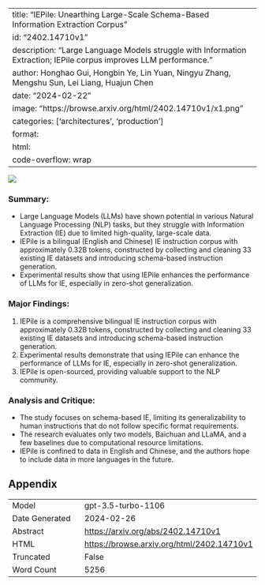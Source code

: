 
---
title: "IEPile: Unearthing Large-Scale Schema-Based Information Extraction Corpus"
id: "2402.14710v1"
description: "Large Language Models struggle with Information Extraction; IEPile corpus improves LLM performance."
author: Honghao Gui, Hongbin Ye, Lin Yuan, Ningyu Zhang, Mengshu Sun, Lei Liang, Huajun Chen
date: "2024-02-22"
image: "https://browse.arxiv.org/html/2402.14710v1/x1.png"
categories: ['architectures', 'production']
format:
  html:
    code-overflow: wrap
---

![](https://browse.arxiv.org/html/2402.14710v1/x1.png)

### **Summary:**
- Large Language Models (LLMs) have shown potential in various Natural Language Processing (NLP) tasks, but they struggle with Information Extraction (IE) due to limited high-quality, large-scale data.
- IEPile is a bilingual (English and Chinese) IE instruction corpus with approximately 0.32B tokens, constructed by collecting and cleaning 33 existing IE datasets and introducing schema-based instruction generation.
- Experimental results show that using IEPile enhances the performance of LLMs for IE, especially in zero-shot generalization.

### Major Findings:
1. IEPile is a comprehensive bilingual IE instruction corpus with approximately 0.32B tokens, constructed by collecting and cleaning 33 existing IE datasets and introducing schema-based instruction generation.
2. Experimental results demonstrate that using IEPile can enhance the performance of LLMs for IE, especially in zero-shot generalization.
3. IEPile is open-sourced, providing valuable support to the NLP community.

### Analysis and Critique:
- The study focuses on schema-based IE, limiting its generalizability to human instructions that do not follow specific format requirements.
- The research evaluates only two models, Baichuan and LLaMA, and a few baselines due to computational resource limitations.
- IEPile is confined to data in English and Chinese, and the authors hope to include data in more languages in the future.

## Appendix

|          |          |
|----------|----------|
| Model     | gpt-3.5-turbo-1106       |
| Date Generated     | 2024-02-26       |
| Abstract | [https://arxiv.org/abs/2402.14710v1](https://arxiv.org/abs/2402.14710v1)        |
| HTML     | [https://browse.arxiv.org/html/2402.14710v1](https://browse.arxiv.org/html/2402.14710v1)       |
| Truncated       | False       |
| Word Count       | 5256       |